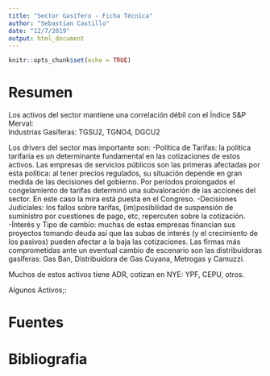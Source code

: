 ```yaml
---
title: "Sector Gasífero - Ficha Técnica"
author: "Sebastian Castillo"
date: "12/7/2019"
output: html_document
---
```


```r
knitr::opts_chunk$set(echo = TRUE)
```

# Resumen

Los activos del sector mantiene una correlación débil con el Índice S&P Merval:    
Industrias Gasíferas: TGSU2, TGNO4, DGCU2

Los drivers del sector mas importante son:
-Política de Tarifas: la política tarifaria es un determinante fundamental en las cotizaciones de estos activos. Las empresas de servicios públicos son las primeras afectadas por esta política: al tener precios regulados, su situación depende en gran medida de las decisiones del gobierno. Por períodos prolongados el congelamiento de tarifas determinó una subvaloración de las acciones del sector. En este caso la mira está puesta en el Congreso. 
-Decisiones Judiciales: los fallos sobre tarifas, (im)posibilidad de suspensión de suministro por cuestiones de pago, etc, repercuten sobre la cotización.
-Ínterés y Tipo de cambio: muchas de estas empresas financian sus proyectos tomando deuda así que las subas de interés (y el crecimiento de los pasivos) pueden afectar a la baja las cotizaciones. Las firmas más comprometidas ante un eventual cambio de escenario son las distribuidoras gasíferas: Gas Ban, Distribuidora de Gas Cuyana, Metrogas y Camuzzi.

Muchos de estos activos tiene ADR, cotizan en NYE: YPF, CEPU, otros.

Algunos Activos;:


# Fuentes
[]()     

# Bibliografia
[]()     
